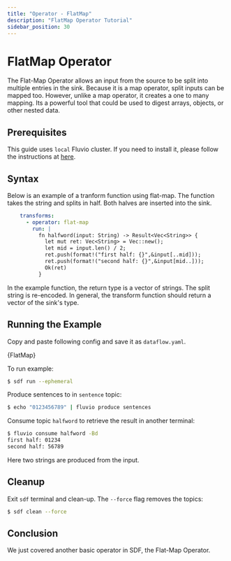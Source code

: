 ```yaml
---
title: "Operator - FlatMap"
description: "FlatMap Operator Tutorial"
sidebar_position: 30
---
```


# FlatMap Operator

The Flat-Map Operator allows an input from the source to be split into multiple entries in the sink. Because it is a map operator, split inputs can be mapped too. However, unlike a map operator, it creates a one to many mapping. Its a powerful tool that could be used to digest arrays, objects, or other nested data.

## Prerequisites

This guide uses `local` Fluvio cluster. If you need to install it, please follow the instructions at [here][installation].

## Syntax

Below is an example of a tranform function using flat-map. The function takes the string and splits in half. Both halves are inserted into the sink.  

```YAML
    transforms:
      - operator: flat-map
        run: |
          fn halfword(input: String) -> Result<Vec<String>> {
            let mut ret: Vec<String> = Vec::new();
            let mid = input.len() / 2;
            ret.push(format!("first half: {}",&input[..mid]));
            ret.push(format!("second half: {}",&input[mid..]));
            Ok(ret)
          }
```
In the example function, the return type is a vector of strings. The split string is re-encoded. In general, the transform function should return a vector of the sink's type.

## Running the Example

Copy and paste following config and save it as `dataflow.yaml`.


<CodeBlock language="yaml">{FlatMap}</CodeBlock>

To run example:
```bash copy="cmd"
$ sdf run --ephemeral
```

Produce sentences to in `sentence` topic:

```bash copy="cmd"
$ echo "0123456789" | fluvio produce sentences
```

Consume topic `halfword` to retrieve the result in another terminal:

```bash copy="cmd"
$ fluvio consume halfword -Bd
first half: 01234
second half: 56789
```
Here two strings are produced from the input.

## Cleanup

Exit `sdf` terminal and clean-up. The `--force` flag removes the topics:

```bash copy="cmd"
$ sdf clean --force
```


## Conclusion

We just covered another basic operator in SDF, the Flat-Map Operator. 


[installation]: /docs/fluvio/quickstart#install-fluvio
